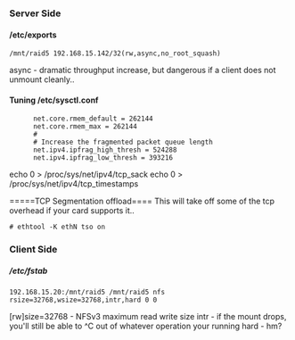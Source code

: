 ===Server Side===
====/etc/exports====
<pre>/mnt/raid5 192.168.15.142/32(rw,async,no_root_squash)</pre>
async - dramatic throughput increase, but dangerous if a client does not unmount cleanly..

====Tuning /etc/sysctl.conf====
<pre>
      net.core.rmem_default = 262144
      net.core.rmem_max = 262144
      #
      # Increase the fragmented packet queue length
      net.ipv4.ipfrag_high_thresh = 524288
      net.ipv4.ipfrag_low_thresh = 393216
</pre>

echo 0 > /proc/sys/net/ipv4/tcp_sack
echo 0 > /proc/sys/net/ipv4/tcp_timestamps 

=====TCP Segmentation offload====
This will take off some of the tcp overhead if your card supports it..
<pre># ethtool -K ethN tso on</pre>

===Client Side===
=====/etc/fstab=====
<pre>192.168.15.20:/mnt/raid5 /mnt/raid5 nfs rsize=32768,wsize=32768,intr,hard 0 0</pre>
[rw]size=32768 - NFSv3 maximum read write size
intr - if the mount drops, you'll still be able to ^C out of whatever operation your running
hard - hm?